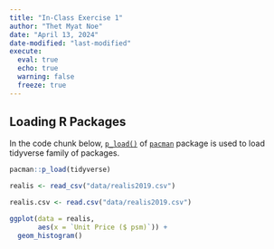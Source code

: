```yaml
---
title: "In-Class Exercise 1"
author: "Thet Myat Noe"
date: "April 13, 2024"
date-modified: "last-modified"
execute:
  eval: true
  echo: true
  warning: false
  freeze: true
---
```

## Loading R Packages

In the code chunk below, [`p_load()`](https://www.rdocumentation.org/packages/pacman/versions/0.5.1/topics/p_load) of [`pacman`](https://trinker.github.io/pacman/vignettes/Introduction_to_pacman.html) package is used to load tidyverse family of packages.

```r
pacman::p_load(tidyverse)
```


```r
realis <- read_csv("data/realis2019.csv")
```

```r
realis.csv <- read.csv("data/realis2019.csv")
```

```r
ggplot(data = realis, 
       aes(x = `Unit Price ($ psm)`)) +
  geom_histogram()
```
